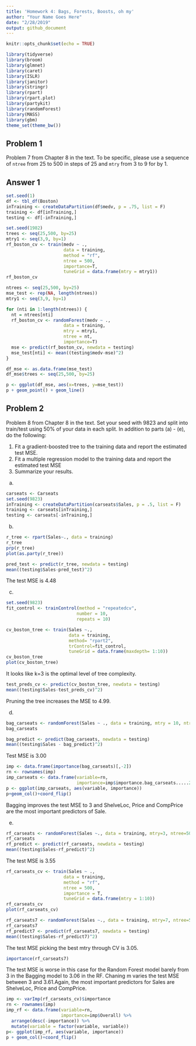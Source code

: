 ```yaml
---
title: 'Homework 4: Bags, Forests, Boosts, oh my'
author: "Your Name Goes Here"
date: "2/28/2019"
output: github_document
---
```


```r
knitr::opts_chunk$set(echo = TRUE)
```

```r
library(tidyverse)
library(broom)
library(glmnet)
library(caret)
library(ISLR)
library(janitor)
library(stringr)
library(rpart)
library(rpart.plot)
library(partykit)
library(randomForest)
library(MASS)
library(gbm)
theme_set(theme_bw())
```

## Problem 1

Problem 7 from Chapter 8 in the text. To be specific, please use a sequence of
`ntree` from 25 to 500 in steps of 25 and `mtry` from 3 to 9 for by 1. 

## Answer 1
```r
set.seed(1)
df <- tbl_df(Boston)
inTraining <- createDataPartition(df$medv, p = .75, list = F)
training <- df[inTraining,]
testing <- df[-inTraining,]
```

```r
set.seed(1982)
trees <- seq(25,500, by=25)
mtry1 <- seq(3,9, by=1)
rf_boston_cv <- train(medv ~ .,
                      data = training,
                      method = "rf",
                      ntree = 500,
                      importance=T,
                      tuneGrid = data.frame(mtry = mtry1))
rf_boston_cv
```

```r
ntrees <- seq(25,500, by=25)
mse_test <- rep(NA, length(ntrees))
mtry1 <- seq(3,9, by=1)

for (nti in 1:length(ntrees)) {
  nt = ntrees[nti]
  rf_boston_cv <- randomForest(medv ~ .,
                      data = training,
                      mtry = mtry1,
                      ntree = nt,
                      importance=T)
  mse <- predict(rf_boston_cv, newdata = testing)
  mse_test[nti] <- mean((testing$medv-mse)^2)
}

df_mse <- as.data.frame(mse_test)
df_mse$trees <- seq(25,500, by=25)

p <- ggplot(df_mse, aes(x=trees, y=mse_test))
p + geom_point() + geom_line()
```

## Problem 2

Problem 8 from Chapter 8 in the text. Set your seed with 9823 and split into 
train/test using 50\% of your data in each split. In addition to 
parts (a) - (e), do the following:

1. Fit a gradient-boosted tree to the training data and report the estimated 
test MSE. 
2. Fit a multiple regression model to the training data and report the 
estimated test MSE
3. Summarize your results. 

a.
```r
carseats <- Carseats
set.seed(9823)
inTraining <- createDataPartition(carseats$Sales, p = .5, list = F)
training <- carseats[inTraining,]
testing <- carseats[-inTraining,]
```

b.
```r
r_tree <- rpart(Sales~., data = training)
r_tree
prp(r_tree)
plot(as.party(r_tree))
```

```r
pred_test <- predict(r_tree, newdata = testing)
mean((testing$Sales-pred_test)^2)
```

The test MSE is 4.48

c.
```r
set.seed(9823)
fit_control <- trainControl(method = "repeatedcv",
                           number = 10, 
                           repeats = 10)

cv_boston_tree <- train(Sales ~.,
                        data = training,
                        method= "rpart2",
                        trControl=fit_control,
                        tuneGrid = data.frame(maxdepth= 1:10))
cv_boston_tree
plot(cv_boston_tree)
```
It looks like k=3 is the optimal level of tree complexity.

```r
test_preds_cv <- predict(cv_boston_tree, newdata = testing)
mean((testing$Sales-test_preds_cv)^2)
```
Pruning the tree increases the MSE to 4.99.

d.
```r
bag_carseats <- randomForest(Sales ~ ., data = training, mtry = 10, ntree=500,importance=TRUE)
bag_carseats

bag_predict <- predict(bag_carseats, newdata = testing)
mean((testing$Sales - bag_predict)^2)
```
Test MSE is 3.00
```r
imp <- data.frame(importance(bag_carseats)[,-2])
rn <- rownames(imp)
imp_carseats <- data.frame(variable=rn,
                           importance=imp$importance.bag_carseats.....2.) %>% arrange(desc(-importance)) %>% mutate(variable= factor(variable, variable))
p <- ggplot(imp_carseats, aes(variable, importance))
p+geom_col()+coord_flip()
```
Bagging improves the test MSE to 3 and ShelveLoc, Price and CompPrice are the most important predictors of Sale.

e.
```r
rf_carseats <- randomForest(Sales ~., data = training, mtry=3, ntree=500, importance=T)
rf_carseats
rf_predict <- predict(rf_carseats, newdata = testing)
mean((testing$Sales-rf_predict)^2)
```
The test MSE is 3.55

```r
rf_carseats_cv <- train(Sales ~ ., 
                      data = training,
                      method = "rf",
                      ntree = 500,
                      importance = T,
                      tuneGrid = data.frame(mtry = 1:10))
rf_carseats_cv
plot(rf_carseats_cv)
```
```r
rf_carseats7 <- randomForest(Sales ~., data = training, mtry=7, ntree=500, importance=T)
rf_carseats7
rf_predict7 <- predict(rf_carseats7, newdata = testing)
mean((testing$Sales-rf_predict7)^2)
```
The test MSE picking the best mtry through CV is 3.05.
```r
importance(rf_carseats7)
```
The test MSE is worse in this case for the Random Forest model barely from 3 in the Bagging model to 3.06 in the RF. Chaning m varies the test MSE between 3 and 3.61.Again, the most important predictors for Sales are ShelveLoc, Price and CompPrice. 

```r
imp <- varImp(rf_carseats_cv)$importance
rn <- rownames(imp)
imp_rf <- data.frame(variable=rn,
                     importance=imp$Overall) %>% 
  arrange(desc(-importance)) %>% 
  mutate(variable = factor(variable, variable))
p<- ggplot(imp_rf, aes(variable, importance))
p + geom_col()+coord_flip()
```

